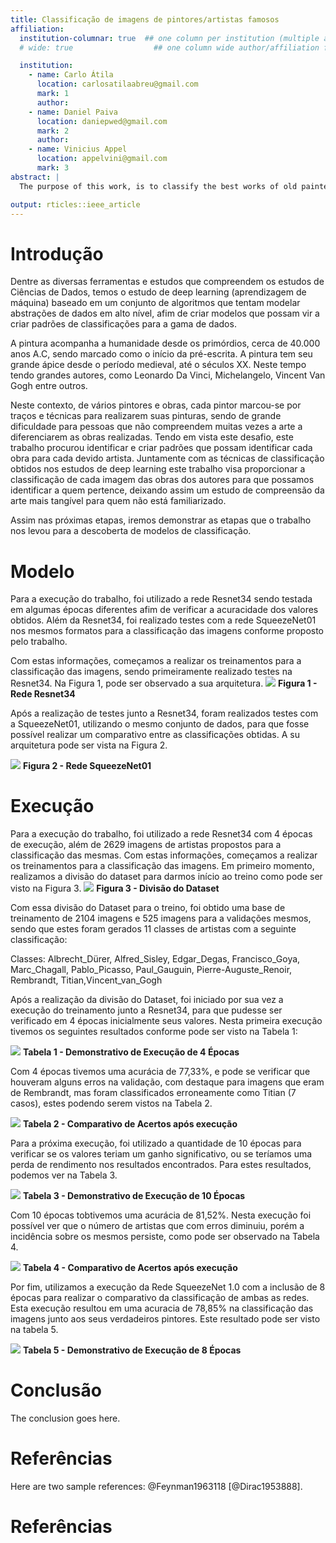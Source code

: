 ```yaml
---
title: Classificação de imagens de pintores/artistas famosos
affiliation:
  institution-columnar: true  ## one column per institution (multiple autors eventually)
  # wide: true                  ## one column wide author/affiliation fields

  institution:
    - name: Carlo Átila
      location: carlosatilaabreu@gmail.com
      mark: 1
      author:
    - name: Daniel Paiva
      location: daniepwed@gmail.com
      mark: 2
      author:
    - name: Vinicius Appel
      location: appelvini@gmail.com
      mark: 3
abstract: |
  The purpose of this work, is to classify the best works of old painters, the objective of easily identifying paintings that may have divergences between art connoisseurs, in order to assist in the identification for the correct classification. Then we want to classify the works for each author through machine learning.

output: rticles::ieee_article
---
```


**Introdução**
=============
Dentre as diversas ferramentas e estudos que compreendem os estudos de Ciências de Dados, temos o estudo de deep learning (aprendizagem de máquina) baseado em um conjunto de algoritmos que tentam modelar abstrações de dados em alto nível, afim de criar modelos que possam vir a criar padrões de classificações para a gama de dados.


A pintura acompanha a humanidade desde os primórdios, cerca de 40.000 anos A.C, sendo marcado como o início da pré-escrita. A pintura tem seu grande ápice desde o período medieval, até o séculos XX. Neste tempo tendo grandes autores, como Leonardo Da Vinci, Michelangelo, Vincent Van Gogh entre outros.


Neste contexto, de vários pintores e obras, cada pintor marcou-se por traços e técnicas para realizarem suas pinturas, sendo de grande dificuldade para pessoas que não compreendem muitas vezes a arte a diferenciarem as obras realizadas. Tendo em vista este desafio, este trabalho procurou identificar e criar padrões que possam identificar cada obra para cada devido artista. Juntamente com as técnicas de classificação obtidos nos estudos de deep learning este trabalho visa proporcionar a classificação de cada imagem das obras dos autores para que possamos identificar a quem pertence, deixando assim um estudo de compreensão da arte mais tangível para quem não está familiarizado.


Assim nas próximas etapas, iremos demonstrar as etapas que o trabalho nos levou para a descoberta de modelos de classificação.

**Modelo**
================
Para a execução do trabalho, foi utilizado a rede Resnet34 sendo testada em algumas épocas diferentes afim de verificar a acuracidade dos valores obtidos. Além da Resnet34, foi realizado testes com a rede SqueezeNet01 nos mesmos formatos para a classificação das imagens conforme proposto pelo trabalho. 

Com estas informações, começamos a realizar os treinamentos para a classificação das imagens, sendo primeiramente realizado testes na Resnet34. Na Figura 1, pode ser observado a sua arquitetura.
![](Resnet34.png)
**Figura 1 - Rede Resnet34**

Após a realização de testes junto a Resnet34, foram realizados testes com a SqueezeNet01, utilizando o mesmo conjunto de dados, para que fosse possível realizar um comparativo entre as classificações obtidas. A su arquitetura pode ser vista na Figura 2.

![](SqueezeNet1.png)
**Figura 2 - Rede SqueezeNet01**



**Execução**
============
Para a execução do trabalho, foi utilizado a rede Resnet34 com 4 épocas de execução, além de 2629 imagens de artistas propostos para a classificação das mesmas. 
Com estas informações, começamos a realizar os treinamentos para a classificação das imagens. Em primeiro momento, realizamos a divisão do dataset para darmos início ao treino como pode ser visto na Figura 3.
![](DivDataSet.png)
**Figura 3 - Divisão do Dataset**


Com essa divisão do Dataset para o treino, foi obtido uma base de treinamento de 2104 imagens
e 525 imagens para a validações mesmos, sendo que estes foram gerados 11 classes de artistas com a seguinte classificação:


Classes: Albrecht_Dürer, Alfred_Sisley, Edgar_Degas, Francisco_Goya, Marc_Chagall, Pablo_Picasso, Paul_Gauguin, Pierre-Auguste_Renoir, Rembrandt, Titian,Vincent_van_Gogh


Após a realização da divisão do Dataset, foi iniciado por sua vez a execução do treinamento junto a Resnet34, para que pudesse ser verificado em 4 épocas inicialmente seus valores. Nesta primeira execução tivemos os seguintes resultados conforme pode ser visto na Tabela 1:

![](Epoca4.png)
**Tabela 1 - Demonstrativo de Execução de 4 Épocas**

Com 4 épocas tivemos uma acurácia de 77,33%, e pode se verificar que houveram alguns erros na validação, com destaque para imagens que eram de Rembrandt, mas foram classificados erroneamente como Titian (7 casos), estes podendo serem vistos na Tabela 2.

![](Erros1.png)
**Tabela 2 - Comparativo de Acertos após execução**

Para a próxima execução, foi utilizado a quantidade de 10 épocas para verificar se os valores teriam um ganho significativo, ou se teríamos uma perda de rendimento nos resultados encontrados. Para estes resultados, podemos ver na Tabela 3.

![](Epoca10.png)
**Tabela 3 - Demonstrativo de Execução de 10 Épocas**

Com 10 épocas tobtivemos uma acurácia de 81,52%. Nesta execução foi possível ver que o número de artistas que com erros diminuiu, porém a incidência sobre os mesmos persiste, como pode ser observado na Tabela 4.

![](Erros2.png)
**Tabela 4 - Comparativo de Acertos após execução**

Por fim, utilizamos a execução da Rede SqueezeNet 1.0 com a inclusão de 8 épocas para realizar o comparativo da classificação de ambas as redes. Esta execução resultou em uma acuracia de 78,85% na classificação das imagens junto aos seus verdadeiros pintores. Este resultado pode ser visto na tabela 5.

![](Epoca8.png)
**Tabela 5 - Demonstrativo de Execução de 8 Épocas**

Conclusão
============
The conclusion goes here.



Referências
===================

Here are two sample references: @Feynman1963118 [@Dirac1953888].

\newpage
Referências {#references .numbered}
==========
